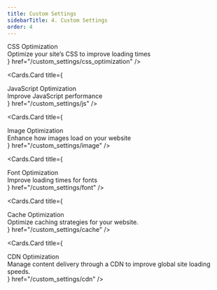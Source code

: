 ```yaml
---
title: Custom Settings
sidebarTitle: 4. Custom Settings
order: 4
---
```



<style jsx global>{`
  
  .cards-container{
    display: flex;
    flex-direction: column;
  }

  .card-body .card-title{
    font-size: 18px;
    line-height: 1.2;
    font-weight: 600;
  }

  .card-body .card-description{
    font-size: 14px;
    line-height: 1.2;
    font-weight: 400;
    margin-top: 10px;
  }

`}</style>
 
<Cards className="cards-container">
  <Cards.Card
    title={
      <div className="card-body">
         <div className="card-title">
          CSS Optimization
        </div>
        <div className="card-description">
          Optimize your site’s CSS to improve loading times
        </div>
      </div>
    }
    href="/custom_settings/css_optimization"
  />

  <Cards.Card
    title={
      <div className="card-body">
        <div className="card-title">
          JavaScript Optimization
        </div>
        <div className="card-description">
          Improve JavaScript performance
        </div>
      </div>
    }
    href="/custom_settings/js"
  />

  <Cards.Card
    title={
      <div className="card-body">
        <div className="card-title">
          Image Optimization
        </div>
        <div className="card-description">
          Enhance how images load on your website
        </div>
      </div>
    }
    href="/custom_settings/image"
  />

  <Cards.Card
    title={
      <div className="card-body">
        <div className="card-title">
          Font Optimization
        </div>
        <div className="card-description">
          Improve loading times for fonts
        </div>
      </div>
    }
    href="/custom_settings/font"
  />

  <Cards.Card
    title={
      <div className="card-body">
        <div className="card-title">
          Cache Optimization
        </div>
        <div className="card-description">
          Optimize caching strategies for your website.
        </div>
      </div>
    }
    href="/custom_settings/cache"
  />

  <Cards.Card
    title={
      <div className="card-body">
        <div className="card-title">
          CDN Optimization
        </div>
        <div className="card-description">
        Manage content delivery through a CDN to improve global site loading speeds.
        </div>
      </div>
    }
    href="/custom_settings/cdn"
  />

</Cards>